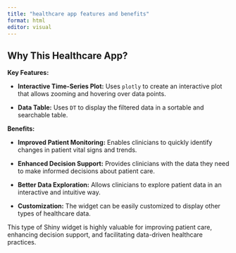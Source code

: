 ```yaml
---
title: "healthcare app features and benefits"
format: html
editor: visual
---
```


## Why This Healthcare App?

**Key Features:**

-   **Interactive Time-Series Plot:** Uses `plotly` to create an interactive plot that allows zooming and hovering over data points.

-   **Data Table:** Uses `DT` to display the filtered data in a sortable and searchable table.

**Benefits:**

-   **Improved Patient Monitoring:** Enables clinicians to quickly identify changes in patient vital signs and trends.

-   **Enhanced Decision Support:** Provides clinicians with the data they need to make informed decisions about patient care.

-   **Better Data Exploration:** Allows clinicians to explore patient data in an interactive and intuitive way.

-   **Customization:** The widget can be easily customized to display other types of healthcare data.  

This type of Shiny widget is highly valuable for improving patient care, enhancing decision support, and facilitating data-driven healthcare practices.
